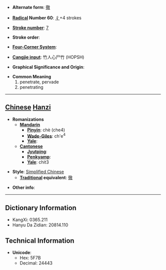 * '''Alternate form''': [[徹]]

* '''[[Wiktionary:Chinese radical index| Radical]] Number 60''': [[Wiktionary:Chinese radical index 彳|彳]]+4 strokes

* '''[[Wiktionary:Chinese total strokes index|Stroke number]]''': [[Wiktionary:Chinese total strokes index 7|7]]

* '''Stroke order''': 

* '''[[Wiktionary:Chinese four corner index|Four-Corner System]]''': 

* '''[[Wiktionary:Chinese Cangjie index|Cangjie input]]''': 竹人心尸竹 (HOPSH)

* '''Graphical Significance and Origin''': 

* '''Common Meaning'''
*#penetrate, pervade
*# penetrating


----

== [[Chinese]] [[Hanzi]] ==

* '''Romanizations'''
** '''[[Mandarin]]'''
*** '''[[Pinyin]]''': chè (che4)
*** '''[[Wade-Giles]]''': ch'e<sup>4</sup>
*** '''[[Yale]]''': 
** '''[[Cantonese]]'''
*** '''[[Jyutping]]''':
*** '''[[Penkyamp]]''': 
*** '''[[Yale]]''': chit3

* '''Style''': [[Simplified Chinese]] 
** '''[[Traditional Chinese|Traditional]] equivalent''': [[徹]]

* '''Other info''': 

----

== Dictionary Information ==

* KangXi: 0365.211
* Hanyu Da Zidian: 20814.110

== Technical Information ==

* '''Unicode''':
** Hex: 5F7B
** Decimal: 24443